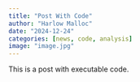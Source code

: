```yaml
---
title: "Post With Code"
author: "Harlow Malloc"
date: "2024-12-24"
categories: [news, code, analysis]
image: "image.jpg"
---
```


This is a post with executable code.

